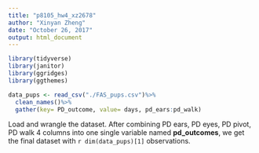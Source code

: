 ```yaml
---
title: "p8105_hw4_xz2678"
author: "Xinyan Zheng"
date: "October 26, 2017"
output: html_document
---
```


```r
library(tidyverse)
library(janitor)
library(ggridges)
library(ggthemes)
```

```r
data_pups <- read_csv("./FAS_pups.csv")%>%
  clean_names()%>%
  gather(key= PD_outcome, value= days, pd_ears:pd_walk)
```

Load and wrangle the dataset. After combining PD ears, PD eyes, PD pivot, PD walk 4 columns into one single variable named **pd_outcomes**, we get the final dataset with `r dim(data_pups)[1]` observations. 
